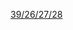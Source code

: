 {{r-phrase|剧毒，吸入、触摸及吞食均有可能造成非常严重且不可逆的后果|R39/26/27/28}}<noinclude>
[[Category:R术语模板|39/26/27/28]]
</noinclude>